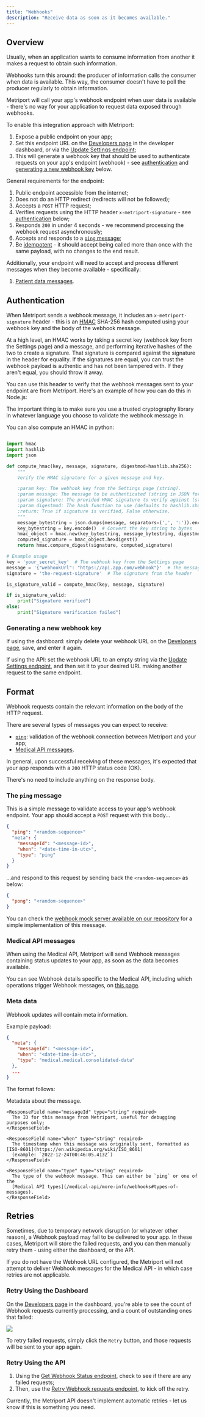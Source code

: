 ```yaml
---
title: "Webhooks"
description: "Receive data as soon as it becomes available."
---
```


## Overview

Usually, when an application wants to consume information from another it makes a request to
obtain such information.

Webhooks turn this around: the producer of information calls the consumer when data is available.
This way, the consumer doesn't have to poll the producer regularly to obtain information.

Metriport will call your app's webhook endpoint when user data is available - there's no way for your
application to request data exposed through webhooks.

To enable this integration approach with Metriport:

1. Expose a public endpoint on your app;
1. Set this endpoint URL on the [Developers page](https://dash.metriport.com/developers) in the developer dashboard,
   or via the [Update Settings endpoint](/home/api-reference/settings/post-settings);
1. This will generate a webhook key that should be used to authenticate requests on
   your app's endpoint (webhook) - see [authentication](#authentication) and 
   [generating a new webhook key](#generating-a-new-webhook-key) below.

General requirements for the endpoint:

1. Public endpoint accessible from the internet;
1. Does not do an HTTP redirect (redirects will not be followed);
1. Accepts a `POST` HTTP request;
1. Verifies requests using the HTTP header `x-metriport-signature` - see [authentication](#authentication) below;
1. Responds `200` in under 4 seconds - we recommend processing the webhook request asynchronously;
1. Accepts and responds to a [`ping` message](#the-ping-message);
1. Be [idempotent](https://en.wikipedia.org/wiki/Idempotence) - it should accept being called more
   than once with the same payload, with no changes to the end result.

Additionally, your endpoint will need to accept and process different messages when they become available - specifically:

1. [Patient data messages](#medical-api-messages).

## Authentication

When Metriport sends a webhook message, it includes an `x-metriport-signature` header - this is an 
[HMAC](https://en.wikipedia.org/wiki/HMAC) SHA-256 hash computed using your webhook key and the body of the webhook message.

At a high level, an HMAC works by taking a secret key (webhook key from the Settings page) and a message,
and performing iterative hashes of the two to create a signature. That signature is compared against the
signature in the header for equality. If the signatures are equal, you can trust the webhook
payload is authentic and has not been tampered with. If they aren't equal, you should throw it away.

You can use this header to verify that the webhook messages sent to your endpoint are from Metriport. Here's an example of how you can do this in Node.js:

<Snippet file="webhook-signature-validation.mdx" />

The important thing is to make sure you use a trusted cryptography library in whatever language you choose to validate the webhook message in.

You can also compute an HMAC in python:

```python

import hmac
import hashlib
import json

def compute_hmac(key, message, signature, digestmod=hashlib.sha256):
    """
    Verify the HMAC signature for a given message and key.

    :param key: The webhook key from the Settings page (string).
    :param message: The message to be authenticated (string in JSON format).
    :param signature: The provided HMAC signature to verify against (string).
    :param digestmod: The hash function to use (defaults to hashlib.sha256).
    :return: True if signature is verified, False otherwise.
    """
    message_bytestring = json.dumps(message, separators=(',', ':')).encode()  # Convert the message string to bytes
    key_bytestring = key.encode()  # Convert the key string to bytes
    hmac_object = hmac.new(key_bytestring, message_bytestring, digestmod)
    computed_signature = hmac_object.hexdigest()
    return hmac.compare_digest(signature, computed_signature)

# Example usage
key = 'your_secret_key'  # The webhook key from the Settings page
message = '{"webhookUrl": "https://api.app.com/webhook"}'  # The message from the request in JSON format
signature = 'the-request-signature'  # The signature from the header

is_signature_valid = compute_hmac(key, message, signature)

if is_signature_valid:
    print("Signature verified")
else:
    print("Signature verification failed")
```

### Generating a new webhook key

If using the dashboard: simply delete your webhook URL on the [Developers page](https://dash.metriport.com/developers),
save, and enter it again.

If using the API: set the webhook URL to an empty string via the [Update Settings endpoint](/home/api-reference/settings/post-settings),
and then set it to your desired URL making another request to the same endpoint.

## Format

Webhook requests contain the relevant information on the body of the HTTP request.

There are several types of messages you can expect to receive:

- [`ping`](#the-ping-message): validation of the webhook connection between Metriport and your app;
- [Medical API messages](#medical-api-messages).

In general, upon successful receiving of these messages, it's expected that your app responds with a `200` HTTP
status code (OK).

There's no need to include anything on the response body.

### The `ping` message

This is a simple message to validate access to your app's webhook endpoint. Your app should
accept a `POST` request with this body...

```json
{
  "ping": "<random-sequence>"
  "meta": {
    "messageId": "<message-id>",
    "when": "<date-time-in-utc>",
    "type": "ping"
  }
}
```

...and respond to this request by sending back the `<random-sequence>` as below:

```json
{
  "pong": "<random-sequence>"
}
```

You can check the [webhook mock server available on our repository](https://github.com/metriport/metriport/blob/master/utils/src/mock-webhook.ts)
for a simple implementation of this message.

### Medical API messages

When using the Medical API, Metriport will send Webhook messages containing status updates to your app, as soon
as the data becomes available.

You can see Webhook details specific to the Medical API, including which operations trigger Webhook messages,
on [this page](/medical-api/more-info/webhooks).

### Meta data

Webhook updates will contain meta information.

Example payload:

```json
{
  "meta": {
    "messageId": "<message-id>",
    "when": "<date-time-in-utc>",
    "type": "medical.medical.consolidated-data"
  },
  ...
}
```

The format follows:

<ResponseField name="meta" required>
  Metadata about the message.
  <Expandable title="meta type property details">

    <ResponseField name="messageId" type="string" required>
      The ID for this message from Metriport, useful for debugging purposes only;
    </ResponseField>

    <ResponseField name="when" type="string" required>
      The timestamp when this message was originally sent, formatted as [ISO-8601](https://en.wikipedia.org/wiki/ISO_8601)
      (example: `2022-12-24T00:46:05.413Z`)
    </ResponseField>

    <ResponseField name="type" type="string" required>
      The type of the webhook message. This can either be `ping` or one of the 
      [Medical API types](/medical-api/more-info/webhooks#types-of-messages).
    </ResponseField>

  </Expandable>
</ResponseField>

## Retries

Sometimes, due to temporary network disruption (or whatever other reason), a Webhook payload may fail to be delivered
to your app. In these cases, Metriport will store the failed requests, and you can then manually retry them - using
either the dashboard, or the API.

<Warning>
  If you do not have the Webhook URL configured, the Metriport will not attempt to deliver Webhook
  messages for the Medical API - in which case retries are not applicable.
</Warning>

### Retry Using the Dashboard

On the [Developers page](https://dash.metriport.com/developers) in the dashboard, you're able to see the count of
Webhook requests currently processing, and a count of outstanding ones that failed:

<img className="h-100" src="/images/dash-webhook-retry.png" />

To retry failed requests, simply click the `Retry` button, and those requests will be sent to your app again.

### Retry Using the API

1. Using the [Get Webhook Status endpoint](/home/api-reference/settings/get-webhook), check to see if there are any failed requests;
1. Then, use the [Retry Webhook requests endpoint](/home/api-reference/settings/retry-webhook), to kick off the retry.

<Warning>
  Currently, the Metriport API doesn't implement automatic retries - let us know if this is
  something you need.
</Warning>
